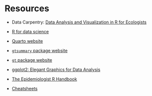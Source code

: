 # Resources

-   Data Carpentry: [Data Analysis and Visualization in R for Ecologists](https://datacarpentry.org/R-ecology-lesson/index.html)

-   [R for data science](https://r4ds.had.co.nz/)

-   [Quarto website](https://quarto.org/)

-   [`gtsummary` package website](https://www.danieldsjoberg.com/gtsummary/index.html)

-   [`gt` package website](https://gt.rstudio.com/)

-   [ggplot2: Elegant Graphics for Data Analysis](ggplot2:%20Elegant%20Graphics%20for%20Data%20Analysis)

-   [The Epidemiologist R Handbook](https://appliedepi.org/epirhandbook/)

-   [Cheatsheets](https://posit.co/resources/cheatsheets/)
